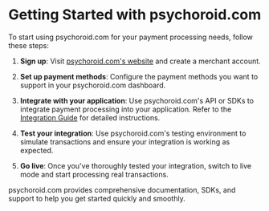 # Getting Started with psychoroid.com

To start using psychoroid.com for your payment processing needs, follow these steps:

1. **Sign up**: Visit [psychoroid.com's website](https://psychoroid.com) and create a merchant account.

2. **Set up payment methods**: Configure the payment methods you want to support in your psychoroid.com dashboard.

3. **Integrate with your application**: Use psychoroid.com's API or SDKs to integrate payment processing into your application. Refer to the [Integration Guide](../integration/getting-started) for detailed instructions.

4. **Test your integration**: Use psychoroid.com's testing environment to simulate transactions and ensure your integration is working as expected.

5. **Go live**: Once you've thoroughly tested your integration, switch to live mode and start processing real transactions.

psychoroid.com provides comprehensive documentation, SDKs, and support to help you get started quickly and smoothly.
